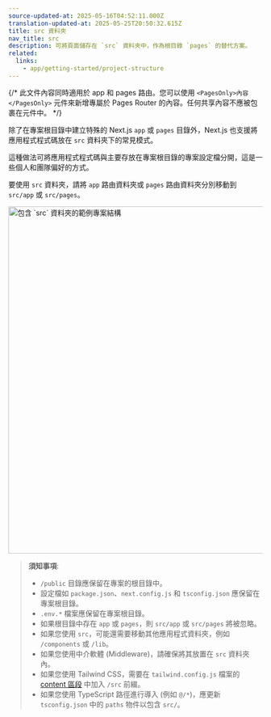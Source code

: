 ```yaml
---
source-updated-at: 2025-05-16T04:52:11.000Z
translation-updated-at: 2025-05-25T20:50:32.615Z
title: src 資料夾
nav_title: src
description: 可將頁面儲存在 `src` 資料夾中，作為根目錄 `pages` 的替代方案。
related:
  links:
    - app/getting-started/project-structure
---
```


{/* 此文件內容同時適用於 app 和 pages 路由。您可以使用 `<PagesOnly>內容</PagesOnly>` 元件來新增專屬於 Pages Router 的內容。任何共享內容不應被包裹在元件中。 */}

除了在專案根目錄中建立特殊的 Next.js `app` 或 `pages` 目錄外，Next.js 也支援將應用程式程式碼放在 `src` 資料夾下的常見模式。

這種做法可將應用程式程式碼與主要存放在專案根目錄的專案設定檔分開，這是一些個人和團隊偏好的方式。

要使用 `src` 資料夾，請將 `app` 路由資料夾或 `pages` 路由資料夾分別移動到 `src/app` 或 `src/pages`。

<Image
  alt="包含 `src` 資料夾的範例專案結構"
  srcLight="/docs/light/project-organization-src-directory.png"
  srcDark="/docs/dark/project-organization-src-directory.png"
  width="1600"
  height="687"
/>

> **須知事項**:
>
> - `/public` 目錄應保留在專案的根目錄中。
> - 設定檔如 `package.json`、`next.config.js` 和 `tsconfig.json` 應保留在專案根目錄。
> - `.env.*` 檔案應保留在專案根目錄。
> - 如果根目錄中存在 `app` 或 `pages`，則 `src/app` 或 `src/pages` 將被忽略。
> - 如果您使用 `src`，可能還需要移動其他應用程式資料夾，例如 `/components` 或 `/lib`。
> - 如果您使用中介軟體 (Middleware)，請確保將其放置在 `src` 資料夾內。
> - 如果您使用 Tailwind CSS，需要在 `tailwind.config.js` 檔案的 [content 區段](https://tailwindcss.com/docs/content-configuration) 中加入 `/src` 前綴。
> - 如果您使用 TypeScript 路徑進行導入 (例如 `@/*`)，應更新 `tsconfig.json` 中的 `paths` 物件以包含 `src/`。